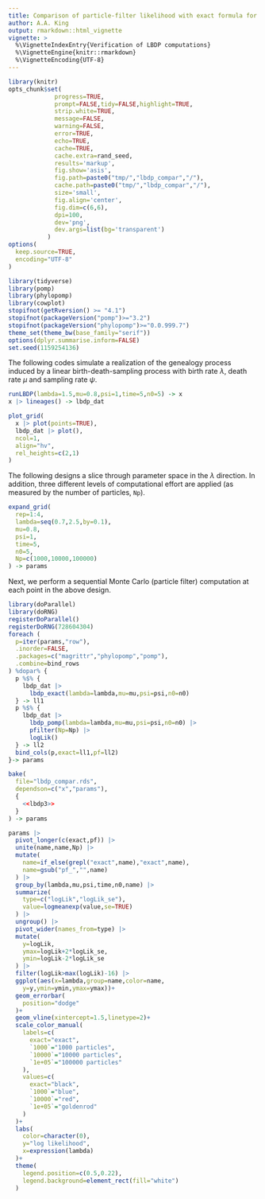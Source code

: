 ```yaml
---
title: Comparison of particle-filter likelihood with exact formula for the linear birth-death-sampling process
author: A.A. King
output: rmarkdown::html_vignette
vignette: >
  %\VignetteIndexEntry{Verification of LBDP computations}
  %\VignetteEngine{knitr::rmarkdown}
  %\VignetteEncoding{UTF-8}
---
```


```r
library(knitr)
opts_chunk$set(
             progress=TRUE,
             prompt=FALSE,tidy=FALSE,highlight=TRUE,
             strip.white=TRUE,
             message=FALSE,
             warning=FALSE,
             error=TRUE,
             echo=TRUE,
             cache=TRUE,
             cache.extra=rand_seed,
             results='markup',
             fig.show='asis',
             fig.path=paste0("tmp/","lbdp_compar","/"),
             cache.path=paste0("tmp/","lbdp_compar","/"),
             size='small',
             fig.align='center',
             fig.dim=c(6,6),
             dpi=100,
             dev='png',
             dev.args=list(bg='transparent')
           )
options(
  keep.source=TRUE,
  encoding="UTF-8"
)
```

```r
library(tidyverse)
library(pomp)
library(phylopomp)
library(cowplot)
stopifnot(getRversion() >= "4.1")
stopifnot(packageVersion("pomp")>="3.2")
stopifnot(packageVersion("phylopomp")>="0.0.999.7")
theme_set(theme_bw(base_family="serif"))
options(dplyr.summarise.inform=FALSE)
set.seed(1159254136)
```

The following codes simulate a realization of the genealogy process induced by a linear birth-death-sampling process with birth rate $\lambda$, death rate $\mu$ and sampling rate $\psi$.


```r
runLBDP(lambda=1.5,mu=0.8,psi=1,time=5,n0=5) -> x
x |> lineages() -> lbdp_dat
```

```r
plot_grid(
  x |> plot(points=TRUE),
  lbdp_dat |> plot(),
  ncol=1,
  align="hv",
  rel_heights=c(2,1)
)
```

The following designs a slice through parameter space in the $\lambda$ direction.
In addition, three different levels of computational effort are applied (as measured by the number of particles, `Np`).


```r
expand_grid(
  rep=1:4,
  lambda=seq(0.7,2.5,by=0.1),
  mu=0.8,
  psi=1,
  time=5,
  n0=5,
  Np=c(1000,10000,100000)
) -> params
```

Next, we perform a sequential Monte Carlo (particle filter) computation at each point in the above design.

```r
library(doParallel)
library(doRNG)
registerDoParallel()
registerDoRNG(728604304)
foreach (
  p=iter(params,"row"),
  .inorder=FALSE,
  .packages=c("magrittr","phylopomp","pomp"),
  .combine=bind_rows
) %dopar% {
  p %$% {
    lbdp_dat |>
      lbdp_exact(lambda=lambda,mu=mu,psi=psi,n0=n0)
  } -> ll1
  p %$% {
    lbdp_dat |>
      lbdp_pomp(lambda=lambda,mu=mu,psi=psi,n0=n0) |>
      pfilter(Np=Np) |>
      logLik()
  } -> ll2
  bind_cols(p,exact=ll1,pf=ll2)
}-> params
```
```r
bake(
  file="lbdp_compar.rds",
  dependson=c("x","params"),
  {
    <<lbdp3>>
  }
) -> params
```

```r
params |>
  pivot_longer(c(exact,pf)) |>
  unite(name,name,Np) |>
  mutate(
    name=if_else(grepl("exact",name),"exact",name),
    name=gsub("pf_","",name)
  ) |>
  group_by(lambda,mu,psi,time,n0,name) |>
  summarize(
    type=c("logLik","logLik_se"),
    value=logmeanexp(value,se=TRUE)
  ) |>
  ungroup() |>
  pivot_wider(names_from=type) |>
  mutate(
    y=logLik,
    ymax=logLik+2*logLik_se,
    ymin=logLik-2*logLik_se
  ) |>
  filter(logLik>max(logLik)-16) |>
  ggplot(aes(x=lambda,group=name,color=name,
    y=y,ymin=ymin,ymax=ymax))+
  geom_errorbar(
    position="dodge"
  )+
  geom_vline(xintercept=1.5,linetype=2)+
  scale_color_manual(
    labels=c(
      exact="exact",
      `1000`="1000 particles",
      `10000`="10000 particles",
      `1e+05`="100000 particles"
    ),
    values=c(
      exact="black",
      `1000`="blue",
      `10000`="red",
      `1e+05`="goldenrod"
    )
  )+
  labs(
    color=character(0),
    y="log likelihood",
    x=expression(lambda)
  )+
  theme(
    legend.position=c(0.5,0.22),
    legend.background=element_rect(fill="white")
  )
```
